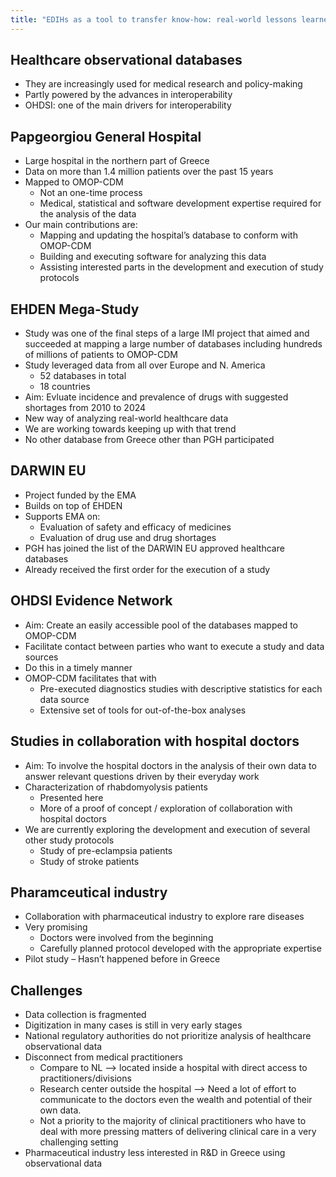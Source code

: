 ```yaml
---
title: "EDIHs as a tool to transfer know-how: real-world lessons learned"
---
```


## Healthcare observational databases

- They are increasingly used for medical research and policy-making
- Partly powered by the advances in interoperability
- OHDSI: one of the main drivers for interoperability

## Papgeorgiou General Hospital

- Large hospital in the northern part of Greece
- Data on more than 1.4 million patients over the past 15 years
- Mapped to OMOP-CDM
  - Not an one-time process
  - Medical, statistical and software development expertise required for the analysis of the data
- Our main contributions are:
  - Mapping and updating the hospital's database to conform with OMOP-CDM
  - Building and executing software for analyzing this data
  - Assisting interested parts in the development and execution of study protocols

## EHDEN Mega-Study

- Study was one of the final steps of a large IMI project that aimed and succeeded at mapping a large number of databases
  including hundreds of millions of patients to OMOP-CDM
- Study leveraged data from all over Europe and N. America
  - 52 databases in total
  - 18 countries
- Aim: Evluate incidence and prevalence of drugs with suggested shortages from 2010 to 2024
- New way of analyzing real-world healthcare data
- We are working towards keeping up with that trend
- No other database from Greece other than PGH participated

## DARWIN EU

- Project funded by the EMA
- Builds on top of EHDEN
- Supports EMA on:
  - Evaluation of safety and efficacy of medicines
  - Evaluation of drug use and drug shortages
- PGH has joined the list of the DARWIN EU approved healthcare databases
- Already received the first order for the execution of a study

## OHDSI Evidence Network

- Aim: Create an easily accessible pool of the databases mapped to OMOP-CDM
- Facilitate contact between parties who want to execute a study and data sources
- Do this in a timely manner
- OMOP-CDM facilitates that with
  - Pre-executed diagnostics studies with descriptive statistics for each data source
  - Extensive set of tools for out-of-the-box analyses

## Studies in collaboration with hospital doctors

- Aim: To involve the hospital doctors in the analysis of their own data to answer relevant questions driven by their
  everyday work
- Characterization of rhabdomyolysis patients 
  - Presented here
  - More of a proof of concept / exploration of collaboration with hospital doctors
- We are currently exploring the development and execution of several other study protocols
  - Study of pre-eclampsia patients
  - Study of stroke patients

## Pharamceutical industry

- Collaboration with pharmaceutical industry to explore rare diseases
- Very promising
  - Doctors were involved from the beginning
  - Carefully planned protocol developed with the appropriate expertise
- Pilot study -- Hasn't happened before in Greece

## Challenges

- Data collection is fragmented 
- Digitization in many cases is still in very early stages
- National regulatory authorities do not prioritize analysis of healthcare observational data
- Disconnect from medical practitioners
  - Compare to NL --> located inside a hospital with direct access to practitioners/divisions
  - Research center outside the hospital --> Need a lot of effort to communicate to the doctors even the wealth and
    potential of their own data.
  - Not a priority to the majority of clinical practitioners who have to deal with more pressing matters of delivering
    clinical care in a very challenging setting
- Pharmaceutical industry less interested in R&D in Greece using observational data
